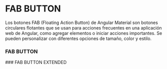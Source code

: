 
<Meta title="Angular Material/button-fab" />

# FAB BUTTON

Los botones FAB (Floating Action Button) de Angular Material son botones circulares flotantes que se usan para acciones frecuentes en una aplicación web de Angular, como agregar elementos o iniciar acciones importantes. Se pueden personalizar con diferentes opciones de tamaño, color y estilo.

### FAB BUTTON

<Canvas of={FabStories.fab} />
### FAB BUTTON EXTENDED
<Canvas of={FabStories.fabExtended} />
